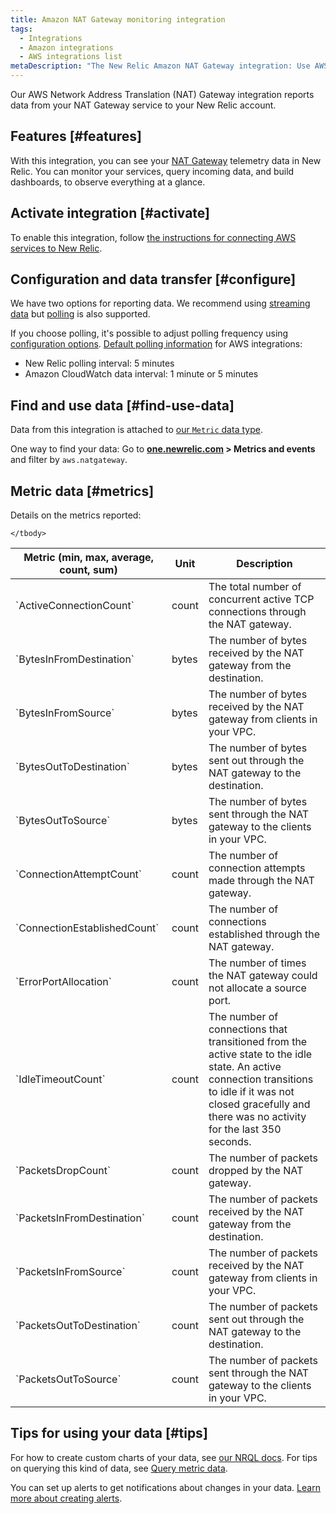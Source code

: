 ```yaml
---
title: Amazon NAT Gateway monitoring integration
tags:
  - Integrations
  - Amazon integrations
  - AWS integrations list
metaDescription: "The New Relic Amazon NAT Gateway integration: Use AWS CloudWatch Metrics to monitor your NAT Gateway performance."
---
```


Our AWS Network Address Translation (NAT) Gateway integration reports data from your NAT Gateway service to your New Relic account. 

## Features [#features]

With this integration, you can see your [NAT Gateway](https://docs.aws.amazon.com/vpc/latest/userguide/vpc-nat-gateway.html) telemetry data in New Relic. You can monitor your services, query incoming data, and build dashboards, to observe everything at a glance.

## Activate integration [#activate]

To enable this integration, follow [the instructions for connecting AWS services to New Relic](/docs/infrastructure/infrastructure-integrations/getting-started/connect-aws-integrations-infrastructure).

## Configuration and data transfer [#configure]

We have two options for reporting data. We recommend using [streaming data](/docs/apis/nerdgraph/examples/nerdgraph-streaming-export) but [polling](/docs/infrastructure/infrastructure-integrations/cloud-integrations/configure-polling-frequency-data-collection-cloud-integrations) is also supported. 

If you choose polling, it's possible to adjust polling frequency using [configuration options](/docs/integrations/new-relic-integrations/getting-started/configure-polling-frequency-data-collection-cloud-integrations). [Default polling information](/docs/infrastructure/amazon-integrations/aws-integrations-list/aws-polling-intervals-infrastructure-integrations) for AWS integrations:

* New Relic polling interval: 5 minutes
* Amazon CloudWatch data interval: 1 minute or 5 minutes

## Find and use data [#find-use-data]

Data from this integration is attached to [our `Metric` data type](/docs/data-apis/understand-data/new-relic-data-types/#dimensional-metrics). 

One way to find your data: Go to **[one.newrelic.com](https://one.newrelic.com/all-capabilities) > Metrics and events** and filter by `aws.natgateway`.

## Metric data [#metrics]

Details on the metrics reported: 

<table>
  <thead>
    <tr>
      <th style={{ width: "240px" }}>
      Metric (min, max, average, count, sum)  
      </th>
      <th>
      Unit  
      </th>
      <th>
      Description
      </th>
    </tr>
  </thead>
    <tbody>
    <tr>
      <td>
      `ActiveConnectionCount`
      </td>
      <td>
      count
      </td>
      <td>
      The total number of concurrent active TCP connections through the NAT gateway.
      </td>
    </tr>
    <tr>
      <td>
      `BytesInFromDestination`     
      </td>
      <td>
      bytes
      </td>
      <td>
      The number of bytes received by the NAT gateway from the destination.
      </td>
    </tr> 
    <tr>
      <td>
      `BytesInFromSource`     
      </td>
      <td>
      bytes
      </td>
      <td>
      The number of bytes received by the NAT gateway from clients in your VPC.
      </td>
    </tr>
    <tr>
      <td>
      `BytesOutToDestination`     
      </td>
      <td>
      bytes
      </td>
      <td>
      The number of bytes sent out through the NAT gateway to the destination.
      </td>
    </tr>
    <tr>
      <td>
      `BytesOutToSource`     
      </td>
      <td>
      bytes
      </td>
      <td>
      The number of bytes sent through the NAT gateway to the clients in your VPC.
      </td>
    </tr>
    <tr>
      <td>
      `ConnectionAttemptCount`     
      </td>
      <td>
      count
      </td>
      <td>
      The number of connection attempts made through the NAT gateway.
      </td>
    </tr>  
    <tr>
      <td>
      `ConnectionEstablishedCount`     
      </td>
      <td>
      count
      </td>
      <td>
      The number of connections established through the NAT gateway.
      </td>    
    </tr>
    <tr>
      <td>
      `ErrorPortAllocation`     
      </td>
      <td>
      count
      </td>
      <td>
      The number of times the NAT gateway could not allocate a source port.
      </td>    
    </tr>
    <tr>
      <td>
      `IdleTimeoutCount`     
      </td>
      <td>
      count
      </td>
      <td>
      The number of connections that transitioned from the active state to the idle state. An active connection transitions to idle if it was not closed gracefully and there was no activity for the last 350 seconds.
      </td>    
    </tr>
    <tr>
      <td>
      `PacketsDropCount`     
      </td>
      <td>
      count
      </td>
      <td>
      The number of packets dropped by the NAT gateway.
      </td>    
    </tr>
    <tr>
      <td>
      `PacketsInFromDestination`     
      </td>
      <td>
      count
      </td>
      <td>
      The number of packets received by the NAT gateway from the destination.
      </td>    
    </tr>
    <tr>
      <td>
      `PacketsInFromSource`     
      </td>
      <td>
      count
      </td>
      <td>
      The number of packets received by the NAT gateway from clients in your VPC.
      </td>    
    </tr>
    <tr>
      <td>
      `PacketsOutToDestination`     
      </td>
      <td>
      count
      </td>
      <td>
      The number of packets sent out through the NAT gateway to the destination.
      </td>    
    </tr>
    <tr>
      <td>
      `PacketsOutToSource`     
      </td>
      <td>
      count
      </td>
      <td>
      The number of packets sent through the NAT gateway to the clients in your VPC.
      </td>    
    </tr>

    </tbody>
</table>

## Tips for using your data [#tips]

For how to create custom charts of your data, see [our NRQL docs](/docs/query-your-data/nrql-new-relic-query-language/get-started/introduction-nrql-new-relics-query-language). For tips on querying this kind of data, see [Query metric data](/docs/data-apis/understand-data/metric-data/query-metric-data-type). 

You can set up alerts to get notifications about changes in your data. [Learn more about creating alerts](/docs/alerts-applied-intelligence/new-relic-alerts/learn-alerts/introduction-alerts).

